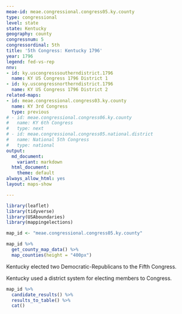 ```yaml
---
meae-id: meae.congressional.congress05.ky.county
type: congressional
level: state
state: Kentucky
geography: county
congressnum: 5
congressordinal: 5th
title: '5th Congress: Kentucky 1796'
year: 1796
legend: fed-vs-rep
nnv:
- id: ky.uscongresssoutherndistrict.1796
  name: KY US Congress 1796 District 1
- id: ky.uscongressnortherndistrict.1796
  name: KY US Congress 1796 District 2
related-maps:
- id: meae.congressional.congress03.ky.county
  name: KY 3rd Congress
  type: previous
# - id: meae.congressional.congress06.ky.county
#   name: KY 6th Congress
#   type: next
# - id: meae.congressional.congress05.national.district
#   name: National 5th Congress
#   type: national
output:
  md_document:
    variant: markdown
  html_document:
    theme: default
always_allow_html: yes
layout: maps-show

---
```


```r
library(leaflet)
library(tidyverse)
library(USAboundaries)
library(mappingelections)

map_id <- "meae.congressional.congress05.ky.county"
```

<div class="map">

```r
map_id %>%
  get_county_map_data() %>% 
  map_counties(height = "400px")
```

</div>

Kentucky elected two Democratic-Republicans to the Fifth Congress.  

Kentucky used a district system for electing members to Congress.

<div class="results-table">

```r
map_id %>%
  candidate_results() %>%
  results_to_table() %>%
  cat()
```

</div>
